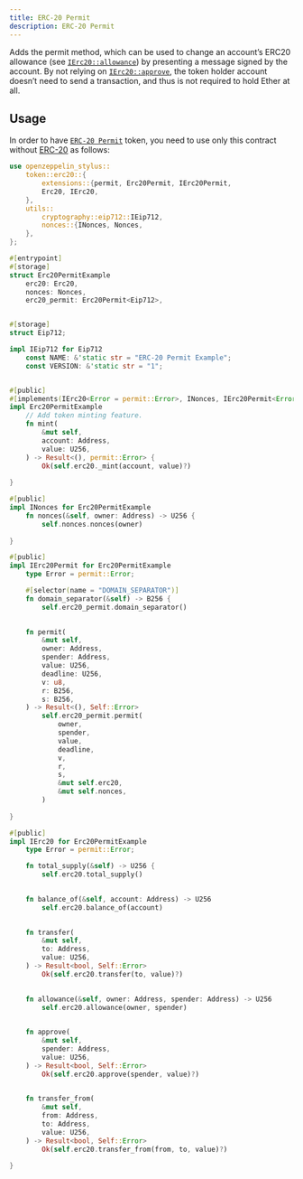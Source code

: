 ```yaml
---
title: ERC-20 Permit
description: ERC-20 Permit
---
```


Adds the permit method, which can be used to change an account’s ERC20 allowance (see [`IErc20::allowance`](https://docs.rs/openzeppelin-stylus/0.3.0-alpha.1/openzeppelin_stylus/token/erc20/trait.IErc20.html#tymethod.allowance)) by presenting a message signed by the account. By not relying on [`IErc20::approve`](https://docs.rs/openzeppelin-stylus/0.3.0-alpha.1/openzeppelin_stylus/token/erc20/trait.IErc20.html#tymethod.approve), the token holder account doesn’t need to send a transaction, and thus is not required to hold Ether at all.

## Usage

In order to have [`ERC-20 Permit`](https://docs.rs/openzeppelin-stylus/0.3.0-alpha.1/openzeppelin_stylus/token/erc20/extensions/permit/index.html) token, you need to use only this contract without [ERC-20](erc20.mdx) as follows:

```rust
use openzeppelin_stylus::
    token::erc20::{
        extensions::{permit, Erc20Permit, IErc20Permit,
        Erc20, IErc20,
    },
    utils::
        cryptography::eip712::IEip712,
        nonces::{INonces, Nonces,
    },
};

#[entrypoint]
#[storage]
struct Erc20PermitExample 
    erc20: Erc20,
    nonces: Nonces,
    erc20_permit: Erc20Permit<Eip712>,


#[storage]
struct Eip712;

impl IEip712 for Eip712 
    const NAME: &'static str = "ERC-20 Permit Example";
    const VERSION: &'static str = "1";


#[public]
#[implements(IErc20<Error = permit::Error>, INonces, IErc20Permit<Error = permit::Error>)]
impl Erc20PermitExample 
    // Add token minting feature.
    fn mint(
        &mut self,
        account: Address,
        value: U256,
    ) -> Result<(), permit::Error> {
        Ok(self.erc20._mint(account, value)?)
    
}

#[public]
impl INonces for Erc20PermitExample 
    fn nonces(&self, owner: Address) -> U256 {
        self.nonces.nonces(owner)
    
}

#[public]
impl IErc20Permit for Erc20PermitExample 
    type Error = permit::Error;

    #[selector(name = "DOMAIN_SEPARATOR")]
    fn domain_separator(&self) -> B256 {
        self.erc20_permit.domain_separator()
    

    fn permit(
        &mut self,
        owner: Address,
        spender: Address,
        value: U256,
        deadline: U256,
        v: u8,
        r: B256,
        s: B256,
    ) -> Result<(), Self::Error> 
        self.erc20_permit.permit(
            owner,
            spender,
            value,
            deadline,
            v,
            r,
            s,
            &mut self.erc20,
            &mut self.nonces,
        )
    
}

#[public]
impl IErc20 for Erc20PermitExample 
    type Error = permit::Error;

    fn total_supply(&self) -> U256 {
        self.erc20.total_supply()
    

    fn balance_of(&self, account: Address) -> U256 
        self.erc20.balance_of(account)
    

    fn transfer(
        &mut self,
        to: Address,
        value: U256,
    ) -> Result<bool, Self::Error> 
        Ok(self.erc20.transfer(to, value)?)
    

    fn allowance(&self, owner: Address, spender: Address) -> U256 
        self.erc20.allowance(owner, spender)
    

    fn approve(
        &mut self,
        spender: Address,
        value: U256,
    ) -> Result<bool, Self::Error> 
        Ok(self.erc20.approve(spender, value)?)
    

    fn transfer_from(
        &mut self,
        from: Address,
        to: Address,
        value: U256,
    ) -> Result<bool, Self::Error> 
        Ok(self.erc20.transfer_from(from, to, value)?)
    
}
```
